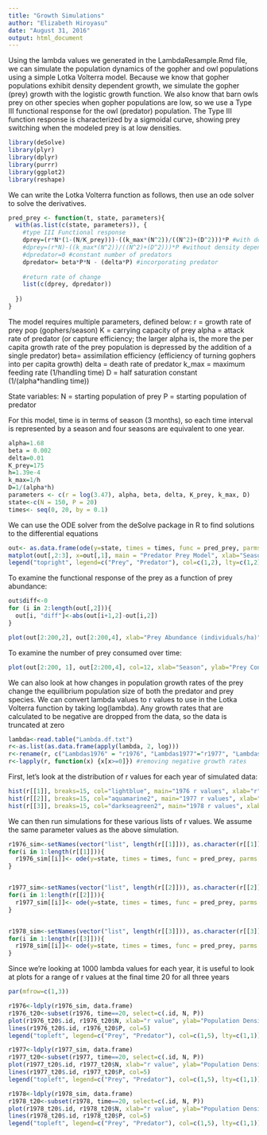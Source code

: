 ```yaml
---
title: "Growth Simulations"
author: "Elizabeth Hiroyasu"
date: "August 31, 2016"
output: html_document
---
```


Using the lambda values we generated in the LambdaResample.Rmd file, we can simulate the population dynamics of the gopher and owl populations using a simple Lotka Volterra model. Because we know that gopher populations exhibit density dependent growth, we simulate the gopher (prey) growth with the logistic growth function. We also know that barn owls prey on other species when gopher populations are low, so we use a Type III functional response for the owl (predator) population. The Type III function response is characterized by a sigmoidal curve, showing prey switching when the modeled prey is at low densities.

```r
library(deSolve)
library(plyr)
library(dplyr)
library(purrr)
library(ggplot2)
library(reshape)
```

We can write the Lotka Volterra function as follows, then use an ode solver to solve the derivatives.
```r
pred_prey <- function(t, state, parameters){
  with(as.list(c(state, parameters)), {
    #type III Functional response
    dprey=(r*N*(1-(N/K_prey)))-((k_max*(N^2))/((N^2)+(D^2)))*P #with density dependence
    #dprey=(r*N)-((k_max*(N^2))/((N^2)+(D^2)))*P #without density dependence
    #dpredator=0 #constant number of predators
    dpredator= beta*P*N - (delta*P) #incorporating predator
    
    #return rate of change
    list(c(dprey, dpredator))
    
  })
}
```


The model requires multiple parameters, defined below:
r = growth rate of prey pop (gophers/season)
K = carrying capacity of prey
alpha = attack rate of predator (or capture efficiency; the larger alpha is, the more the per capita growth rate of the prey population is depressed by the addition of a single predator)
beta= assimilation efficiency (efficiency of turning gophers into per capita growth)
delta = death rate of predator
k_max = maximum feeding rate (1/handling time)
D = half saturation constant (1/(alpha*handling time))

State variables:
N = starting population of prey 
P = starting population of predator


For this model, time is in terms of season (3 months), so each time interval is represented by a season and four seasons are equivalent to one year.
```r
alpha=1.68
beta = 0.002
delta=0.01
K_prey=175
h=1.39e-4
k_max=1/h
D=1/(alpha*h)
parameters <- c(r = log(3.47), alpha, beta, delta, K_prey, k_max, D)
state<-c(N = 150, P = 20)
times<- seq(0, 20, by = 0.1)
```

We can use the ODE solver from the deSolve package in R to find solutions to the differential equations
```r
out<- as.data.frame(ode(y=state, times = times, func = pred_prey, parms = parameters))
matplot(out[,2:3], x=out[,1], main = "Predator Prey Model", xlab="Season", ylab="Predator and Prey densities (number/ha)", type='l')
legend("topright", legend=c("Prey", "Predator"), col=c(1,2), lty=c(1,2))
```

To examine the functional response of the prey as a function of prey abundance:
```r
out$diff<-0
for (i in 2:length(out[,2])){
  out[i, "diff"]<-abs(out[i+1,2]-out[i,2])
}

plot(out[2:200,2], out[2:200,4], xlab="Prey Abundance (individuals/ha)", ylab="Prey Consumed (individuals/ha)", main="Type III functional response of prey consumption")
```

To examine the number of prey consumed over time:
```r
plot(out[2:200, 1], out[2:200,4], col=12, xlab="Season", ylab="Prey Consumed (individuals/ha)", main="Prey consumed over time")
```

We can also look at how changes in population growth rates of the prey change the equilibrium population size of both the predator and prey species. We can convert lambda values to r values to use in the Lotka Volterra function by taking log(lambda). Any growth rates that are calculated to be negative are dropped from the data, so the data is truncated at zero
```r
lambda<-read.table("Lambda.df.txt")
r<-as.list(as.data.frame(apply(lambda, 2, log)))
r<-rename(r, c("Lambdas1976" = "r1976", "Lambdas1977"="r1977", "Lambdas1978" = "r1978"))
r<-lapply(r, function(x) {x[x>=0]}) #removing negative growth rates
```

First, let's look at the distribution of r values for each year of simulated data:
```r
hist(r[[1]], breaks=15, col="lightblue", main="1976 r values", xlab="r")
hist(r[[2]], breaks=15, col="aquamarine2", main="1977 r values", xlab="r")
hist(r[[3]], breaks=15, col="darkseagreen2", main="1978 r values", xlab="r")
```

We can then run simulations for these various lists of r values. We assume the same parameter values as the above simulation.
```r
r1976_sim<-setNames(vector("list", length(r[[1]])), as.character(r[[1]]))
for(i in 1:length(r[[1]])){
  r1976_sim[[i]]<- ode(y=state, times = times, func = pred_prey, parms = c(r = r[[1]][i], alpha, beta = 0.002, delta = 0.01, K_prey=175, k_max, D))
}


r1977_sim<-setNames(vector("list", length(r[[2]])), as.character(r[[2]]))
for(i in 1:length(r[[2]])){
  r1977_sim[[i]]<- ode(y=state, times = times, func = pred_prey, parms = c(r = r[[2]][i], alpha, beta = 0.002, delta = 0.01, K_prey=175, k_max, D))
}


r1978_sim<-setNames(vector("list", length(r[[3]])), as.character(r[[3]]))
for(i in 1:length(r[[3]])){
  r1978_sim[[i]]<- ode(y=state, times = times, func = pred_prey, parms = c(r = r[[3]][i], alpha, beta = 0.002, delta = 0.01, K_prey=175, k_max, D))
}
```

Since we're looking at 1000 lambda values for each year, it is useful to look at plots for a range of r values at the final time 20 for all three years
```r
par(mfrow=c(1,3))

r1976<-ldply(r1976_sim, data.frame)
r1976_t20<-subset(r1976, time==20, select=c(.id, N, P))
plot(r1976_t20$.id, r1976_t20$N, xlab="r value", ylab="Population Density (individuals/ha)", ylim=c(0,175), main="1976 r value versus population at time 20")
lines(r1976_t20$.id, r1976_t20$P, col=5)
legend("topleft", legend=c("Prey", "Predator"), col=c(1,5), lty=c(1,1))

r1977<-ldply(r1977_sim, data.frame)
r1977_t20<-subset(r1977, time==20, select=c(.id, N, P))
plot(r1977_t20$.id, r1977_t20$N, xlab="r value", ylab="Population Density (individuals/ha)", ylim=c(0,175), main="1977 r value versus population at time 20")
lines(r1977_t20$.id, r1977_t20$P, col=5)
legend("topleft", legend=c("Prey", "Predator"), col=c(1,5), lty=c(1,1))

r1978<-ldply(r1978_sim, data.frame)
r1978_t20<-subset(r1978, time==20, select=c(.id, N, P))
plot(r1978_t20$.id, r1978_t20$N, xlab="r value", ylab="Population Density (individuals/ha)", ylim=c(0,175), main="1978 r value versus population at time 20")
lines(r1978_t20$.id, r1978_t20$P, col=5)
legend("topleft", legend=c("Prey", "Predator"), col=c(1,5), lty=c(1,1))

```

